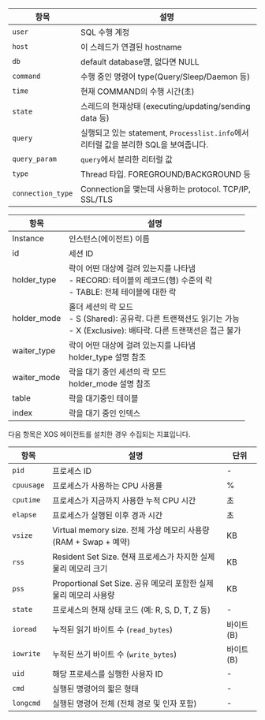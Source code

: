 <Tabs groupId="db-columns">

<TabItem value="activesession" label="Active session">

| 항목 | 설명 |
| -- | -- |
| `user` | SQL 수행 계정 |
| `host` | 이 스레드가 연결된 hostname |
| `db` | default database명, 없다면 NULL |
| `command` | 수행 중인 명령어 type(Query\/Sleep\/Daemon 등) |
| `time` | 현재 COMMAND의 수행 시간(초) |
| `state` | 스레드의 현재상태 (executing/updating/sending data 등) |
| `query` | 실행되고 있는 statement, `Processlist.info`에서 리터럴 값을 분리한 SQL을 보여줍니다. |
| `query_param` | `query`에서 분리한 리터럴 값 |
| `type` | Thread 타입. FOREGROUND\/BACKGROUND 등 |
| `connection_type` | Connection을 맺는데 사용하는 protocol. TCP/IP, SSL\/TLS |


</TabItem>

<TabItem value="locktree" label="Lock tree">

| 항목         | 설명 |
|--------------|------|
| Instance     | 인스턴스(에이전트) 이름 |
| id           | 세션 ID |
| holder_type  | 락이 어떤 대상에 걸려 있는지를 나타냄 <br />- RECORD: 테이블의 레코드(행) 수준의 락<br />- TABLE: 전체 테이블에 대한 락 |
| holder_mode  | 홀더 세션의 락 모드 <br />- S (Shared): 공유락. 다른 트랜잭션도 읽기는 가능 <br />- X (Exclusive): 배타락. 다른 트랜잭션은 접근 불가 |
| waiter_type  | 락이 어떤 대상에 걸려 있는지를 나타냄  <br />holder_type 설명 참조 |
| waiter_mode  | 락을 대기 중인 세션의 락 모드 <br />holder_mode 설명 참조 |
| table        | 락을 대기중인 테이블 |
| index        | 락을 대기 중인 인덱스 |

</TabItem>

<TabItem value="process-info" label="Process information">

다음 항목은 XOS 에이전트를 설치한 경우 수집되는 지표입니다.

| 항목       | 설명                                                          | 단위        |
|------------|-------------------------------------------------------------|-------------|
| `pid`      | 프로세스 ID                                                   | -           |
| `cpuusage` | 프로세스가 사용하는 CPU 사용률                                     | %           |
| `cputime`  | 프로세스가 지금까지 사용한 누적 CPU 시간                             | 초           |
| `elapse`   | 프로세스가 실행된 이후 경과 시간                                     | 초          |
| `vsize`    | Virtual memory size. 전체 가상 메모리 사용량 (RAM + Swap + 예약)    | KB          |
| `rss`      | Resident Set Size. 현재 프로세스가 차지한 실제 물리 메모리 크기         | KB          |
| `pss`      | Proportional Set Size. 공유 메모리 포함한 실제 물리 메모리 사용량      | KB          |
| `state`    | 프로세스의 현재 상태 코드 (예: R, S, D, T, Z 등)                    | -           |
| `ioread`   | 누적된 읽기 바이트 수 (`read_bytes`)                              | 바이트 (B)   |
| `iowrite`  | 누적된 쓰기 바이트 수 (`write_bytes`)                             | 바이트 (B)   |
| `uid`      | 해당 프로세스를 실행한 사용자 ID                                    | -           |
| `cmd`      | 실행된 명령어의 짧은 형태                                          | -           |
| `longcmd`  | 실행된 명령어 전체 (전체 경로 및 인자 포함)                           | -           |

</TabItem>

</Tabs>
